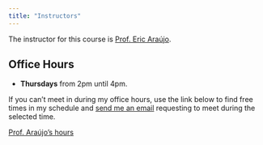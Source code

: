 ```yaml
---
title: "Instructors"
---
```


The instructor for this course is [Prof. Eric Araújo](https://ericaraujo.com/){target="_blank"}. 

## Office Hours

- **Thursdays** from 2pm until 4pm.

:::{.callout-warning}
If you can't meet in during my office hours, use the link below to find free times in my schedule and [send me an email](mailto:eric.araujo@calvin.edu) requesting to meet during the selected time.

[Prof. Araújo's hours](https://outlook.office365.com/calendar/published/c0bd07a3f1d64aaf9a74c91921ce7536@calvin.edu/79189cd730424803bceba861959c7e752179000899390454025/calendar.html){target="_blank"}
:::
